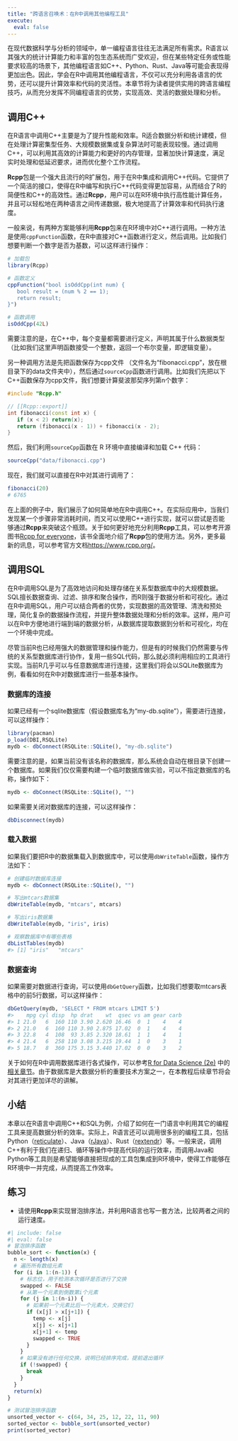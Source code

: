 ---
title: "跨语言召唤术：在R中调用其他编程工具"
execute: 
  eval: false
---

在现代数据科学与分析的领域中，单一编程语言往往无法满足所有需求。R语言以其强大的统计计算能力和丰富的包生态系统而广受欢迎，但在某些特定任务或性能要求较高的场景下，其他编程语言如C++、Python、Rust、Java等可能会表现得更加出色。因此，学会在R中调用其他编程语言，不仅可以充分利用各语言的优势，还可以提升计算效率和代码的灵活性。本章节将为读者提供实用的跨语言编程技巧，从而充分发挥不同编程语言的优势，实现高效、灵活的数据处理和分析。

## 调用C++
在R语言中调用C++主要是为了提升性能和效率。R适合数据分析和统计建模，但在处理计算密集型任务、大规模数据集或复杂算法时可能表现较慢。通过调用C++，可以利用其高效的计算能力和更好的内存管理，显著加快计算速度，满足实时处理和低延迟要求，进而优化整个工作流程。

**Rcpp**包是一个强大且流行的R扩展包，用于在R中集成和调用C++代码。它提供了一个简洁的接口，使得在R中编写和执行C++代码变得更加容易，从而结合了R的简便性和C++的高效性。通过**Rcpp**，用户可以在R环境中执行高性能计算任务，并且可以轻松地在两种语言之间传递数据，极大地提高了计算效率和代码执行速度。

一般来说，有两种方案能够利用**Rcpp**包来在R环境中对C++进行调用。一种方法是使用`cppFunction`函数，在R中直接对C++函数进行定义，然后调用。比如我们想要判断一个数字是否为基数，可以这样进行操作：

```{r}
# 加载包
library(Rcpp)

# 函数定义
cppFunction("bool isOddCpp(int num) {
   bool result = (num % 2 == 1);
   return result;
}")

# 函数调用
isOddCpp(42L)
```
需要注意的是，在C++中，每个变量都需要进行定义，声明其属于什么数据类型（比如我们这里声明函数接受一个整数，返回一个布尔变量，即逻辑变量）。

另一种调用方法是先把函数保存为cpp文件
（文件名为“fibonacci.cpp”，放在根目录下的data文件夹中），然后通过`sourceCpp`函数进行调用。比如我们先把以下C++函数保存为cpp文件，我们想要计算斐波那契序列第n个数字：
```{c++}
#include "Rcpp.h"

// [[Rcpp::export]]
int fibonacci(const int x) {
   if (x < 2) return(x);
   return (fibonacci(x - 1)) + fibonacci(x - 2);
}

```
然后，我们利用`sourceCpp`函数在 R 环境中直接编译和加载 C++ 代码：
```{r}
sourceCpp("data/fibonacci.cpp")
```
现在，我们就可以直接在R中对其进行调用了：
```{r}
fibonacci(20)
# 6765
```

在上面的例子中，我们展示了如何简单地在R中调用C++。在实际应用中，当我们发现某一个步骤非常消耗时间，而又可以使用C++进行实现，就可以尝试是否能够通过**Rcpp**来突破这个瓶颈。关于如何更好地充分利用**Rcpp**工具，可以参考开源图书[Rcpp for everyone](https://teuder.github.io/rcpp4everyone_en/)，该书全面地介绍了**Rcpp**包的使用方法。另外，更多最新的讯息，可以参考官方文档<https://www.rcpp.org/>。

## 调用SQL
在R中调用SQL是为了高效地访问和处理存储在关系型数据库中的大规模数据。SQL擅长数据查询、过滤、排序和聚合操作，而R则强于数据分析和可视化。通过在R中调用SQL，用户可以结合两者的优势，实现数据的高效管理、清洗和预处理，简化复杂的数据操作流程，并提升整体数据处理和分析的效率。这样，用户可以在R中方便地进行端到端的数据分析，从数据库提取数据到分析和可视化，均在一个环境中完成。

尽管当前R也已经用强大的数据管理和操作能力，但是有的时候我们仍然需要与传统的关系型数据库进行协作，复用一些SQL代码，那么就必须利用相应的工具进行实现。当前R几乎可以与任意数据库进行连接，这里我们将会以SQLite数据库为例，看看如何在R中对数据库进行一些基本操作。

### 数据库的连接
如果已经有一个sqlite数据库（假设数据库名为“my-db.sqlite”），需要进行连接，可以这样操作：
```{r}
library(pacman)
p_load(DBI,RSQLite)
mydb <- dbConnect(RSQLite::SQLite(), "my-db.sqlite")
```
需要注意的是，如果当前没有该名称的数据库，那么系统会自动在根目录下创建一个数据库。如果我们仅仅需要构建一个临时数据库做实验，可以不指定数据库的名称，操作如下：
```{r}
mydb <- dbConnect(RSQLite::SQLite(), "")
```
如果需要关闭对数据库的连接，可以这样操作：
```{r}
dbDisconnect(mydb)
```

### 载入数据
如果我们要把R中的数据集载入到数据库中，可以使用`dbWriteTable`函数，操作方法如下：
```{r}
# 创建临时数据库连接
mydb <- dbConnect(RSQLite::SQLite(), "")

# 写出mtcars数据集
dbWriteTable(mydb, "mtcars", mtcars)

# 写出iris数据集
dbWriteTable(mydb, "iris", iris)

# 观察数据库中有哪些表格
dbListTables(mydb)
#> [1] "iris"   "mtcars"
```

### 数据查询
如果需要对数据进行查询，可以使用`dbGetQuery`函数，比如我们想要取mtcars表格中的前5行数据，可以这样操作：
```{r}
dbGetQuery(mydb, 'SELECT * FROM mtcars LIMIT 5')
#>    mpg cyl disp  hp drat    wt  qsec vs am gear carb
#> 1 21.0   6  160 110 3.90 2.620 16.46  0  1    4    4
#> 2 21.0   6  160 110 3.90 2.875 17.02  0  1    4    4
#> 3 22.8   4  108  93 3.85 2.320 18.61  1  1    4    1
#> 4 21.4   6  258 110 3.08 3.215 19.44  1  0    3    1
#> 5 18.7   8  360 175 3.15 3.440 17.02  0  0    3    2
```

关于如何在R中调用数据库进行各式操作，可以参考[R for Data Science (2e)](https://r4ds.hadley.nz/) 中的[相关章节](https://r4ds.hadley.nz/databases)。由于数据库是大数据分析的重要技术方案之一，在本教程后续章节将会对其进行更加详尽的讲解。

## 小结
本章以在R语言中调用C++和SQL为例，介绍了如何在一门语言中利用其它的编程工具来提高数据分析的效率。实际上，R语言还可以调用很多别的编程工具，包括Python（[reticulate](https://cloud.r-project.org/web/packages/reticulate/index.html)）、Java（[rJava](https://cloud.r-project.org/web/packages/rJava/index.html)）、Rust（[rextendr](https://cran.r-project.org/web/packages/rextendr/index.html)）等。一般来说，调用C++有利于我们在递归、循环等操作中提高代码的运行效率，而调用Java和Python等工具则是希望能够直接把现成的工具包集成到R环境中，使得工作能够在R环境中一并完成，从而提高工作效率。

## 练习
- 请使用**Rcpp**来实现冒泡排序法，并利用R语言也写一套方法，比较两者之间的运行速度。

```{r}
#| include: false
#| eval: false
# 冒泡排序函数
bubble_sort <- function(x) {
  n <- length(x)
  # 遍历所有数组元素
  for (i in 1:(n-1)) {
    # 标志位，用于检测本次循环是否进行了交换
    swapped <- FALSE
    # 从第一个元素到倒数第i个元素
    for (j in 1:(n-i)) {
      # 如果前一个元素比后一个元素大，交换它们
      if (x[j] > x[j+1]) {
        temp <- x[j]
        x[j] <- x[j+1]
        x[j+1] <- temp
        swapped <- TRUE
      }
    }
    # 如果没有进行任何交换，说明已经排序完成，提前退出循环
    if (!swapped) {
      break
    }
  }
  return(x)
}

# 测试冒泡排序函数
unsorted_vector <- c(64, 34, 25, 12, 22, 11, 90)
sorted_vector <- bubble_sort(unsorted_vector)
print(sorted_vector)

```



